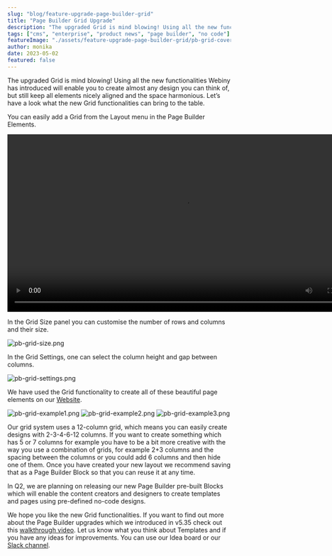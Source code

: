 ```yaml
---
slug: "blog/feature-upgrade-page-builder-grid"
title: "Page Builder Grid Upgrade"
description: "The upgraded Grid is mind blowing! Using all the new functionalities Webiny has introduced will enable you to create almost any design you can think of, but still keep all elements nicely aligned and the space harmonious."
tags: ["cms", "enterprise", "product news", "page builder", "no code"]
featureImage: "./assets/feature-upgrade-page-builder-grid/pb-grid-cover.png"
author: monika
date: 2023-05-02
featured: false
---
```


The upgraded Grid is mind blowing! Using all the new functionalities Webiny has introduced will enable you to create almost any design you can think of, but still keep all elements nicely aligned and the space harmonious. Let’s have a look what the new Grid functionalities can bring to the table.

You can easily add a Grid from the Layout menu in the Page Builder Elements.

<video width="800px" height="auto" controls autoplay>
  <source src="./assets/feature-upgrade-page-builder-grid/pb-grid-create.mp4" type="video/mp4" />
</video>

In the Grid Size panel you can customise the number of rows and columns and their size.

![pb-grid-size.png](./assets/feature-upgrade-page-builder-grid/pb-grid-size.png)

In the Grid Settings, one can select the column height and gap between columns.

![pb-grid-settings.png](./assets/feature-upgrade-page-builder-grid/pb-grid-settings.png)

We have used the Grid functionality to create all of these beautiful page elements on our [Website](https://www.webiny.com/).

![pb-grid-example1.png](./assets/feature-upgrade-page-builder-grid/pb-grid-example1.png)
![pb-grid-example2.png](./assets/feature-upgrade-page-builder-grid/pb-grid-example2.png)
![pb-grid-example3.png](./assets/feature-upgrade-page-builder-grid/pb-grid-example3.png)

Our grid system uses a 12-column grid, which means you can easily create designs with 2-3-4-6-12 columns. If you want to create something which has 5 or 7 columns for example you have to be a bit more creative with the way you use a combination of grids, for example 2+3 columns and the spacing between the columns or you could add 6 columns and then hide one of them. Once you have created your new layout we recommend saving that as a Page Builder Block so that you can reuse it at any time. 

In Q2, we are planning on releasing our new Page Builder pre-built Blocks which will enable the content creators and designers to create templates and pages using pre-defined no-code designs. 

We hope you like the new Grid functionalities. If you want to find out more about the Page Builder upgrades which we introduced in v5.35 check out this [walkthrough video](https://youtu.be/4wXHd8FSAzU). Let us know what you think about Templates and if you have any ideas for improvements. You can use our Idea board or our [Slack channel](https://www.webiny.com/slack/).


 